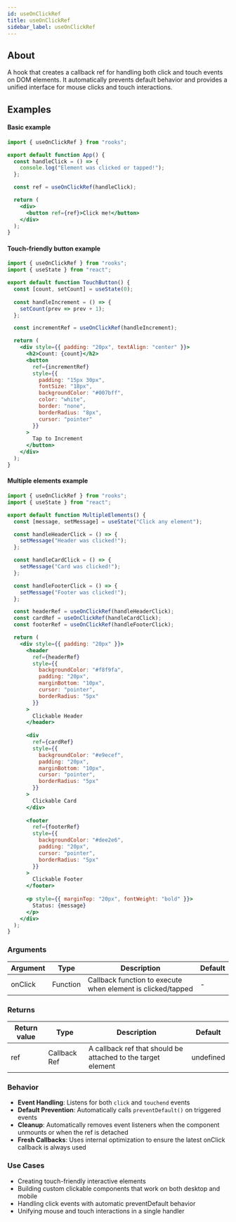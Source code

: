 ```yaml
---
id: useOnClickRef
title: useOnClickRef
sidebar_label: useOnClickRef
---
```


## About

A hook that creates a callback ref for handling both click and touch events on DOM elements. It automatically prevents default behavior and provides a unified interface for mouse clicks and touch interactions.

[//]: # "Main"

## Examples

#### Basic example

```jsx
import { useOnClickRef } from "rooks";

export default function App() {
  const handleClick = () => {
    console.log("Element was clicked or tapped!");
  };

  const ref = useOnClickRef(handleClick);

  return (
    <div>
      <button ref={ref}>Click me!</button>
    </div>
  );
}
```

#### Touch-friendly button example

```jsx
import { useOnClickRef } from "rooks";
import { useState } from "react";

export default function TouchButton() {
  const [count, setCount] = useState(0);
  
  const handleIncrement = () => {
    setCount(prev => prev + 1);
  };

  const incrementRef = useOnClickRef(handleIncrement);

  return (
    <div style={{ padding: "20px", textAlign: "center" }}>
      <h2>Count: {count}</h2>
      <button 
        ref={incrementRef}
        style={{
          padding: "15px 30px",
          fontSize: "18px",
          backgroundColor: "#007bff",
          color: "white",
          border: "none",
          borderRadius: "8px",
          cursor: "pointer"
        }}
      >
        Tap to Increment
      </button>
    </div>
  );
}
```

#### Multiple elements example

```jsx
import { useOnClickRef } from "rooks";
import { useState } from "react";

export default function MultipleElements() {
  const [message, setMessage] = useState("Click any element");

  const handleHeaderClick = () => {
    setMessage("Header was clicked!");
  };

  const handleCardClick = () => {
    setMessage("Card was clicked!");
  };

  const handleFooterClick = () => {
    setMessage("Footer was clicked!");
  };

  const headerRef = useOnClickRef(handleHeaderClick);
  const cardRef = useOnClickRef(handleCardClick);
  const footerRef = useOnClickRef(handleFooterClick);

  return (
    <div style={{ padding: "20px" }}>
      <header 
        ref={headerRef}
        style={{
          backgroundColor: "#f8f9fa",
          padding: "20px",
          marginBottom: "10px",
          cursor: "pointer",
          borderRadius: "5px"
        }}
      >
        Clickable Header
      </header>
      
      <div 
        ref={cardRef}
        style={{
          backgroundColor: "#e9ecef",
          padding: "20px",
          marginBottom: "10px",
          cursor: "pointer",
          borderRadius: "5px"
        }}
      >
        Clickable Card
      </div>
      
      <footer 
        ref={footerRef}
        style={{
          backgroundColor: "#dee2e6",
          padding: "20px",
          cursor: "pointer",
          borderRadius: "5px"
        }}
      >
        Clickable Footer
      </footer>
      
      <p style={{ marginTop: "20px", fontWeight: "bold" }}>
        Status: {message}
      </p>
    </div>
  );
}
```

### Arguments

| Argument | Type     | Description                                              | Default |
| -------- | -------- | -------------------------------------------------------- | ------- |
| onClick  | Function | Callback function to execute when element is clicked/tapped | -       |

### Returns

| Return value | Type         | Description                                                    | Default   |
| ------------ | ------------ | -------------------------------------------------------------- | --------- |
| ref          | Callback Ref | A callback ref that should be attached to the target element  | undefined |

### Behavior

- **Event Handling**: Listens for both `click` and `touchend` events
- **Default Prevention**: Automatically calls `preventDefault()` on triggered events
- **Cleanup**: Automatically removes event listeners when the component unmounts or when the ref is detached
- **Fresh Callbacks**: Uses internal optimization to ensure the latest onClick callback is always used

### Use Cases

- Creating touch-friendly interactive elements
- Building custom clickable components that work on both desktop and mobile
- Handling click events with automatic preventDefault behavior
- Unifying mouse and touch interactions in a single handler
